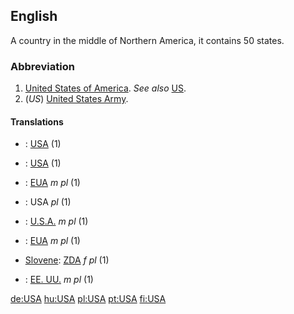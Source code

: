 ==English==
A country in the middle of Northern America, it contains 50 states.
===Abbreviation===

# [[United States|United States of America]].  ''See also'' [[US]].
# (''US'') [[United States Army]].

====Translations====
*{{zh}}: [[USA]] (1)
*{{fi}}: [[USA]] (1)
*{{fr}}: [[EUA]] ''m pl'' (1)
*{{de}}: USA ''pl'' (1)
*{{it}}: [[U.S.A.]] ''m pl'' (1)
*{{pt}}: [[EUA]] ''m pl'' (1)
*[[Slovene]]: [[ZDA]] ''f pl'' (1)
*{{es}}: [[EE. UU.]] ''m pl'' (1)

[[de:USA]]
[[hu:USA]]
[[pl:USA]]
[[pt:USA]]
[[fi:USA]]